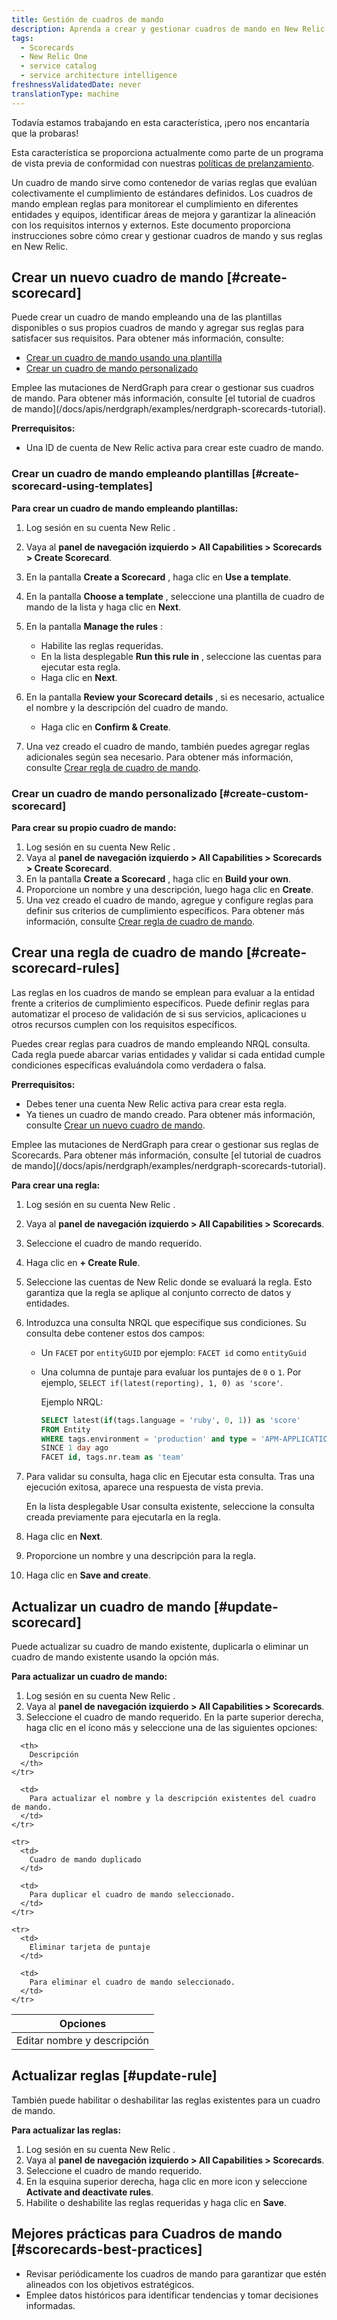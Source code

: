 ```yaml
---
title: Gestión de cuadros de mando
description: Aprenda a crear y gestionar cuadros de mando en New Relic One.
tags:
  - Scorecards
  - New Relic One
  - service catalog
  - service architecture intelligence
freshnessValidatedDate: never
translationType: machine
---
```


<Callout title="avance">
  Todavía estamos trabajando en esta característica, ¡pero nos encantaría que la probaras!

  Esta característica se proporciona actualmente como parte de un programa de vista previa de conformidad con nuestras [políticas de prelanzamiento](/docs/licenses/license-information/referenced-policies/new-relic-pre-release-policy).
</Callout>

Un cuadro de mando sirve como contenedor de varias reglas que evalúan colectivamente el cumplimiento de estándares definidos. Los cuadros de mando emplean reglas para monitorear el cumplimiento en diferentes entidades y equipos, identificar áreas de mejora y garantizar la alineación con los requisitos internos y externos. Este documento proporciona instrucciones sobre cómo crear y gestionar cuadros de mando y sus reglas en New Relic.

## Crear un nuevo cuadro de mando [#create-scorecard]

Puede crear un cuadro de mando empleando una de las plantillas disponibles o sus propios cuadros de mando y agregar sus reglas para satisfacer sus requisitos. Para obtener más información, consulte:

* [Crear un cuadro de mando usando una plantilla](#create-scorecard-using-templates)
* [Crear un cuadro de mando personalizado](#create-custom-scorecard)

<Callout variant="tip" title="consejo">
  Emplee las mutaciones de NerdGraph para crear o gestionar sus cuadros de mando. Para obtener más información, consulte [el tutorial de cuadros de mando](/docs/apis/nerdgraph/examples/nerdgraph-scorecards-tutorial).
</Callout>

**Prerrequisitos:**

* Una ID de cuenta de New Relic activa para crear este cuadro de mando.

### Crear un cuadro de mando empleando plantillas [#create-scorecard-using-templates]

**Para crear un cuadro de mando empleando plantillas:**

1. Log sesión en su cuenta New Relic .

2. Vaya al **panel de navegación izquierdo &gt; All Capabilities &gt; Scorecards &gt; Create Scorecard**.

3. En la pantalla **Create a Scorecard** , haga clic en **Use a template**.

4. En la pantalla **Choose a template** , seleccione una plantilla de cuadro de mando de la lista y haga clic en **Next**.

5. En la pantalla **Manage the rules** :

   * Habilite las reglas requeridas.
   * En la lista desplegable **Run this rule in** , seleccione las cuentas para ejecutar esta regla.
   * Haga clic en **Next**.

6. En la pantalla **Review your Scorecard details** , si es necesario, actualice el nombre y la descripción del cuadro de mando.
   * Haga clic en **Confirm &amp; Create**.

7. Una vez creado el cuadro de mando, también puedes agregar reglas adicionales según sea necesario. Para obtener más información, consulte [Crear regla de cuadro de mando](#create-scorecard-rules).

### Crear un cuadro de mando personalizado [#create-custom-scorecard]

**Para crear su propio cuadro de mando:**

1. Log sesión en su cuenta New Relic .
2. Vaya al **panel de navegación izquierdo &gt; All Capabilities &gt; Scorecards &gt; Create Scorecard**.
3. En la pantalla **Create a Scorecard** , haga clic en **Build your own**.
4. Proporcione un nombre y una descripción, luego haga clic en **Create**.
5. Una vez creado el cuadro de mando, agregue y configure reglas para definir sus criterios de cumplimiento específicos. Para obtener más información, consulte [Crear regla de cuadro de mando](#create-scorecard-rules).

## Crear una regla de cuadro de mando [#create-scorecard-rules]

Las reglas en los cuadros de mando se emplean para evaluar a la entidad frente a criterios de cumplimiento específicos. Puede definir reglas para automatizar el proceso de validación de si sus servicios, aplicaciones u otros recursos cumplen con los requisitos específicos.

Puedes crear reglas para cuadros de mando empleando NRQL consulta. Cada regla puede abarcar varias entidades y validar si cada entidad cumple condiciones específicas evaluándola como verdadera o falsa.

**Prerrequisitos:**

* Debes tener una cuenta New Relic activa para crear esta regla.
* Ya tienes un cuadro de mando creado. Para obtener más información, consulte [Crear un nuevo cuadro de mando](#create-scorecard).

<Callout variant="tip" title="consejo">
  Emplee las mutaciones de NerdGraph para crear o gestionar sus reglas de Scorecards. Para obtener más información, consulte [el tutorial de cuadros de mando](/docs/apis/nerdgraph/examples/nerdgraph-scorecards-tutorial).
</Callout>

**Para crear una regla:**

1. Log sesión en su cuenta New Relic .

2. Vaya al **panel de navegación izquierdo &gt; All Capabilities &gt; Scorecards**.

3. Seleccione el cuadro de mando requerido.

4. Haga clic en **+ Create Rule**.

5. Seleccione las cuentas de New Relic donde se evaluará la regla. Esto garantiza que la regla se aplique al conjunto correcto de datos y entidades.

6. Introduzca una consulta NRQL que especifique sus condiciones. Su consulta debe contener estos dos campos:

   * Un `FACET` por `entityGUID` por ejemplo: `FACET id` como `entityGuid`

   * Una columna de puntaje para evaluar los puntajes de `0` o `1`. Por ejemplo, `SELECT if(latest(reporting), 1, 0) as 'score'`.

     Ejemplo NRQL:

     ```sql
     SELECT latest(if(tags.language = 'ruby', 0, 1)) as 'score' 
     FROM Entity 
     WHERE tags.environment = 'production' and type = 'APM-APPLICATION' 
     SINCE 1 day ago 
     FACET id, tags.nr.team as 'team'
     ```

7. Para validar su consulta, haga clic en Ejecutar esta consulta. Tras una ejecución exitosa, aparece una respuesta de vista previa.

   <Callout variant="tip" title="consejo">
     En la lista desplegable Usar consulta existente, seleccione la consulta creada previamente para ejecutarla en la regla.
   </Callout>

8. Haga clic en **Next**.

9. Proporcione un nombre y una descripción para la regla.

10. Haga clic en **Save and create**.

## Actualizar un cuadro de mando [#update-scorecard]

Puede actualizar su cuadro de mando existente, duplicarla o eliminar un cuadro de mando existente usando la opción más.

**Para actualizar un cuadro de mando:**

1. Log sesión en su cuenta New Relic .
2. Vaya al **panel de navegación izquierdo &gt; All Capabilities &gt; Scorecards**.
3. Seleccione el cuadro de mando requerido. En la parte superior derecha, haga clic en el ícono más y seleccione una de las siguientes opciones:

<table>
  <thead>
    <tr>
      <th>
        Opciones
      </th>

      <th>
        Descripción
      </th>
    </tr>
  </thead>

  <tbody>
    <tr>
      <td>
        Editar nombre y descripción
      </td>

      <td>
        Para actualizar el nombre y la descripción existentes del cuadro de mando.
      </td>
    </tr>

    <tr>
      <td>
        Cuadro de mando duplicado
      </td>

      <td>
        Para duplicar el cuadro de mando seleccionado.
      </td>
    </tr>

    <tr>
      <td>
        Eliminar tarjeta de puntaje
      </td>

      <td>
        Para eliminar el cuadro de mando seleccionado.
      </td>
    </tr>
  </tbody>
</table>

## Actualizar reglas [#update-rule]

También puede habilitar o deshabilitar las reglas existentes para un cuadro de mando.

**Para actualizar las reglas:**

1. Log sesión en su cuenta New Relic .
2. Vaya al **panel de navegación izquierdo &gt; All Capabilities &gt; Scorecards**.
3. Seleccione el cuadro de mando requerido.
4. En la esquina superior derecha, haga clic en <DNT>more icon</DNT> y seleccione **Activate and deactivate rules**.
5. Habilite o deshabilite las reglas requeridas y haga clic en **Save**.

## Mejores prácticas para Cuadros de mando [#scorecards-best-practices]

* Revisar periódicamente los cuadros de mando para garantizar que estén alineados con los objetivos estratégicos.
* Emplee datos históricos para identificar tendencias y tomar decisiones informadas.